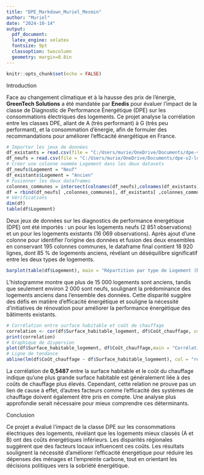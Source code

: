 ---
title: "DPE_Markdown_Muriel_Mesmin"
author: "Muriel"
date: "2024-10-14"
output: 
  pdf_document:
  latex_engine: xelatex
  fontsize: 9pt
  classoption: twocolumn
  geometry: margin=0.8in
---
```{r setup, include=FALSE}
knitr::opts_chunk$set(echo = FALSE)
```
Introduction

Face au changement climatique et à la hausse des prix de l'énergie, **GreenTech Solutions** a été mandatée par **Enedis** pour évaluer l'impact de la classe de Diagnostic de Performance Énergétique (DPE) sur les consommations électriques des logements. Ce projet analyse la corrélation entre les classes DPE, allant de A (très performant) à G (très peu performant), et la consommation d'énergie, afin de formuler des recommandations pour améliorer l'efficacité énergétique en France.
```{r Logements_Neufs_Anciens,echo=FALSE}
# Importer les jeux de données
df_existants = read.csv(file = "C:/Users/murie/OneDrive/Documents/dpe-v2-logements-existants.csv",header=  TRUE,dec = ".",sep = ",")
df_neufs = read.csv(file = "C:/Users/murie/OneDrive/Documents/dpe-v2-logements-neufs.csv",header=  TRUE,dec = ".",sep = ",")
# Créer une colonne nommée Logement dans les deux datasets
df_neufs$Logement = "Neuf"
df_existants$Logement = "Ancien"
# Fusionner les deux dataframes
colonnes_communes = intersect(colnames(df_neufs),colnames(df_existants))
df = rbind(df_neufs[ ,colonnes_communes], df_existants[ ,colonnes_communes])
# Vérifications
dim(df)
table(df$Logement)
```

Deux jeux de données sur les diagnostics de performance énergétique (DPE) ont été importés : un pour les logements neufs (2 851 observations) et un pour les logements existants (16 069 observations). Après ajout d'une colonne pour identifier l'origine des données et fusion des deux ensembles en conservant 195 colonnes communes, le dataframe final contient 18 920 lignes, dont 85 % de logements anciens, révélant un déséquilibre significatif entre les deux types de logements.
```{r répartition des logements,echo=FALSE}
barplot(table(df$Logement), main = "Répartition par type de Logement (Neuf ou Ancien)",xlab = "Type de Logement",ylab = "Nombre de logements",col = "red")
```

L'histogramme montre que plus de 15 000 logements sont anciens, tandis que seulement environ 2 000 sont neufs, soulignant la prédominance des logements anciens dans l'ensemble des données. Cette disparité suggère des défis en matière d'efficacité énergétique et souligne la nécessité d'initiatives de rénovation pour améliorer la performance énergétique des bâtiments existants.
```{r Corrélation entre deux variables,echo=FALSE}
# Corrélation entre surface habitable et coût de chauffage
correlation <- cor(df$Surface_habitable_logement, df$Coût_chauffage, use = "complete.obs")
print(correlation)
# Graphique de dispersion
plot(df$Surface_habitable_logement, df$Coût_chauffage,main = "Corrélation entre la Surface Habitable et le Coût du Chauffage",xlab = "Surface Habitable (m²)",ylab = "Coût du Chauffage (€)",col = "blue", pch = 19)
# Ligne de tendance
abline(lm(df$Coût_chauffage ~ df$Surface_habitable_logement), col = "red", lwd = 2)

```
La corrélation de **0,5487** entre la surface habitable et le coût du chauffage indique qu'une plus grande surface habitable est généralement liée à des coûts de chauffage plus élevés. Cependant, cette relation ne prouve pas un lien de cause à effet, d'autres facteurs comme l'efficacité des systèmes de chauffage doivent également être pris en compte. Une analyse plus approfondie serait nécessaire pour mieux comprendre ces déterminants.


Conclusion

Ce projet a évalué l'impact de la classe DPE sur les consommations électriques des logements, révélant que les logements mieux classés (A et B) ont des coûts énergétiques inférieurs. Les disparités régionales suggèrent que des facteurs locaux influencent ces coûts. Les résultats soulignent la nécessité d'améliorer l'efficacité énergétique pour réduire les dépenses des ménages et l'empreinte carbone, tout en orientant les décisions politiques vers la sobriété énergétique.
